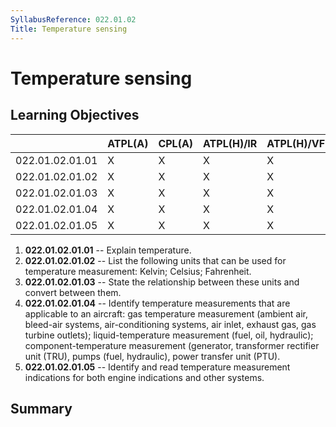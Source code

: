 ```yaml
---
SyllabusReference: 022.01.02
Title: Temperature sensing
---
```


# Temperature sensing

## Learning Objectives

|                 | ATPL(A) | CPL(A) | ATPL(H)/IR | ATPL(H)/VFR | CPL(H) | IR  | CBIR(A) |
| --------------- | ------- | ------ | ---------- | ----------- | ------ | --- | ------- |
| 022.01.02.01.01 | X       | X      | X          | X           | X      |     |         |
| 022.01.02.01.02 | X       | X      | X          | X           | X      |     |         |
| 022.01.02.01.03 | X       | X      | X          | X           | X      |     |         |
| 022.01.02.01.04 | X       | X      | X          | X           | X      |     |         |
| 022.01.02.01.05 | X       | X      | X          | X           | X      |     |         |

1.  **022.01.02.01.01** -- Explain temperature.
2.  **022.01.02.01.02** -- List the following units that can be used for
    temperature measurement: Kelvin; Celsius; Fahrenheit.
3.  **022.01.02.01.03** -- State the relationship between these units and
    convert between them.
4.  **022.01.02.01.04** -- Identify temperature measurements that are applicable
    to an aircraft: gas temperature measurement (ambient air, bleed-air systems,
    air-conditioning systems, air inlet, exhaust gas, gas turbine outlets);
    liquid-temperature measurement (fuel, oil, hydraulic); component-temperature
    measurement (generator, transformer rectifier unit (TRU), pumps (fuel,
    hydraulic), power transfer unit (PTU).
5.  **022.01.02.01.05** -- Identify and read temperature measurement indications
    for both engine indications and other systems.

## Summary
